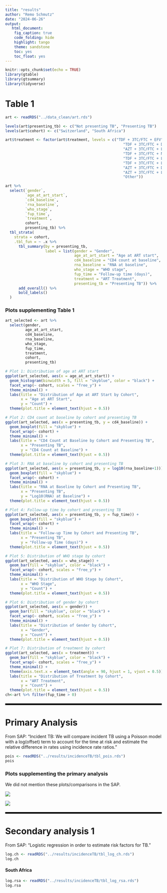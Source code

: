 ```yaml
---
title: "results"
author: "Remo Schmutz"
date: "2024-06-26"
output:
   html_document: 
    fig_caption: true
    code_folding: hide
    highlight: tango
    theme: sandstone
    toc: yes
    toc_float: yes
---
```


```r
knitr::opts_chunk$set(echo = TRUE)
library(gtable)
library(gtsummary)
library(tidyverse)
```

# Table 1

```r
art <- readRDS("../data_clean/art.rds")

levels(art$presenting_tb) <- c("Not presenting TB", "Presenting TB")
levels(art$cohort) <- c("Switzerland", "South Africa")

art$treatment <- factor(art$treatment, levels = c("TDF + 3TC/FTC + EFV",
                                                     "TDF + 3TC/FTC + DTG",
                                                     "AZT + 3TC/FTC + LPV/r",
                                                     "TDF + 3TC/FTC + NVP",
                                                     "TDF + 3TC/FTC + LPV/r",
                                                     "TDF + 3TC/FTC + LPV/r or ATV/r or DTG",
                                                     "AZT + 3TC/FTC + DTG",
                                                     "AZT + 3TC/FTC + LPV/r or ATV/r or DTG",
                                                     "Other"))

art %>% 
  select(`gender`, 
         `age_at_art_start`, 
         `cd4_baseline`, 
         `rna_baseline`,
         `who_stage`,
         `fup_time`,
         `treatment`,
         cohort,
         presenting_tb) %>% 
  tbl_strata(
    strata = cohort,
    .tbl_fun = ~ .x %>%
      tbl_summary(by = presenting_tb,
                  label = list(gender = "Gender",
                               age_at_art_start = "Age at ART start",
                               cd4_baseline = "CD4 count at baseline",
                               rna_baseline = "RNA at baseline",
                               who_stage = "WHO stage",
                               fup_time = "Follow-up time (days)",
                               treatment = "ART Treatment",
                               presenting_tb = "Presenting TB")) %>%
      add_overall() %>%
      bold_labels() 
  )
```

### Plots supplementing Table 1

```r
art_selected <- art %>%
  select(gender, 
         age_at_art_start, 
         cd4_baseline, 
         rna_baseline,
         who_stage,
         fup_time,
         treatment,
         cohort,
         presenting_tb)

# Plot 1: Distribution of age at ART start
ggplot(art_selected, aes(x = age_at_art_start)) +
  geom_histogram(binwidth = 5, fill = "skyblue", color = "black") +
  facet_wrap(~ cohort, scales = "free_y") +
  theme_minimal() +
  labs(title = "Distribution of Age at ART Start by Cohort", 
       x = "Age at ART Start", 
       y = "Count") +
  theme(plot.title = element_text(hjust = 0.5))

# Plot 2: CD4 count at baseline by cohort and presenting TB
ggplot(art_selected, aes(x = presenting_tb, y = cd4_baseline)) +
  geom_boxplot(fill = "skyblue") +
  facet_wrap(~ cohort) +
  theme_minimal() +
  labs(title = "CD4 Count at Baseline by Cohort and Presenting TB", 
       x = "Presenting TB", 
       y = "CD4 Count at Baseline") +
  theme(plot.title = element_text(hjust = 0.5))

# Plot 3: RNA at baseline by cohort and presenting TB
ggplot(art_selected, aes(x = presenting_tb, y = log10(rna_baseline+1))) +
  geom_boxplot(fill = "skyblue") +
  facet_wrap(~ cohort) +
  theme_minimal() +
  labs(title = "RNA at Baseline by Cohort and Presenting TB", 
       x = "Presenting TB", 
       y = "Log10(RNA) at Baseline") +
  theme(plot.title = element_text(hjust = 0.5))

# Plot 4: Follow-up time by cohort and presenting TB
ggplot(art_selected, aes(x = presenting_tb, y = fup_time)) +
  geom_boxplot(fill = "skyblue") +
  facet_wrap(~ cohort) +
  theme_minimal() +
  labs(title = "Follow-up Time by Cohort and Presenting TB", 
       x = "Presenting TB", 
       y = "Follow-up Time (days)") +
  theme(plot.title = element_text(hjust = 0.5))

# Plot 5: Distribution of WHO stage by cohort
ggplot(art_selected, aes(x = who_stage)) +
  geom_bar(fill = "skyblue", color = "black") +
  facet_wrap(~ cohort, scales = "free_y") +
  theme_minimal() +
  labs(title = "Distribution of WHO Stage by Cohort", 
       x = "WHO Stage", 
       y = "Count") +
  theme(plot.title = element_text(hjust = 0.5))

# Plot 6: Distribution of gender by cohort
ggplot(art_selected, aes(x = gender)) +
  geom_bar(fill = "skyblue", color = "black") +
  facet_wrap(~ cohort, scales = "free_y") +
  theme_minimal() +
  labs(title = "Distribution of Gender by Cohort", 
       x = "Gender", 
       y = "Count") +
  theme(plot.title = element_text(hjust = 0.5))

# Plot 7: Distribution of treatment by cohort
ggplot(art_selected, aes(x = treatment)) +
  geom_bar(fill = "skyblue", color = "black") +
  facet_wrap(~ cohort, scales = "free_y") +
  theme_minimal() +
  theme(axis.text.x = element_text(angle = 90, hjust = 1, vjust = 0.5)) +
  labs(title = "Distribution of Treatment by Cohort", 
       x = "ART Treatment", 
       y = "Count") +
  theme(plot.title = element_text(hjust = 0.5))
ch<-art %>% filter(fup_time > 0)
```

<hr style="border: 2px solid #000; margin: 20px 0;">

# Primary Analysis

From SAP: "Incident TB: We will compare incident TB using a Poisson model with a log(offset) term to account for the time at risk and estimate the relative difference in rates using incidence rate ratios."

```r
pois <- readRDS("../results/incidenceTB/tbl_pois.rds")
pois
```

### Plots supplementing the primary analysis

We did not mention these plots/comparisons in the SAP.

![](images/bothGrouped.png)

![](images/irr_ref350.png)

<hr style="border: 2px solid #000; margin: 20px 0;">

# Secondary analysis 1

From SAP: "Logistic regression in order to estimate risk factors for TB."

```r
log.ch <- readRDS("../results/incidenceTB/tbl_log_ch.rds")
log.ch
```

#### South Africa 

```r
log.rsa <- readRDS("../results/incidenceTB/tbl_log_rsa.rds")
log.rsa
```

